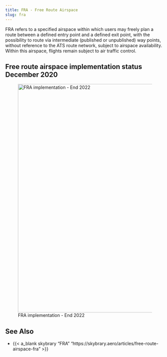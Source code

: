 ```yaml
---
title: FRA - Free Route Airspace
slug: fra
---
```


FRA refers to a  specified airspace within which users may freely plan
a route between a defined entry point and a defined exit point,
with the possibility to route via intermediate (published or unpublished)
way points, without reference to the ATS route network,
subject to airspace availability.
Within this airspace, flights remain subject to air traffic control.


## Free route airspace implementation status December 2020

![FRA implementation - End 2022](eurocontrol-fra-implementation-end-2020.png){height=720px}

## See Also

* {{< a_blank skybrary "FRA" "https://skybrary.aero/articles/free-route-airspace-fra" >}}